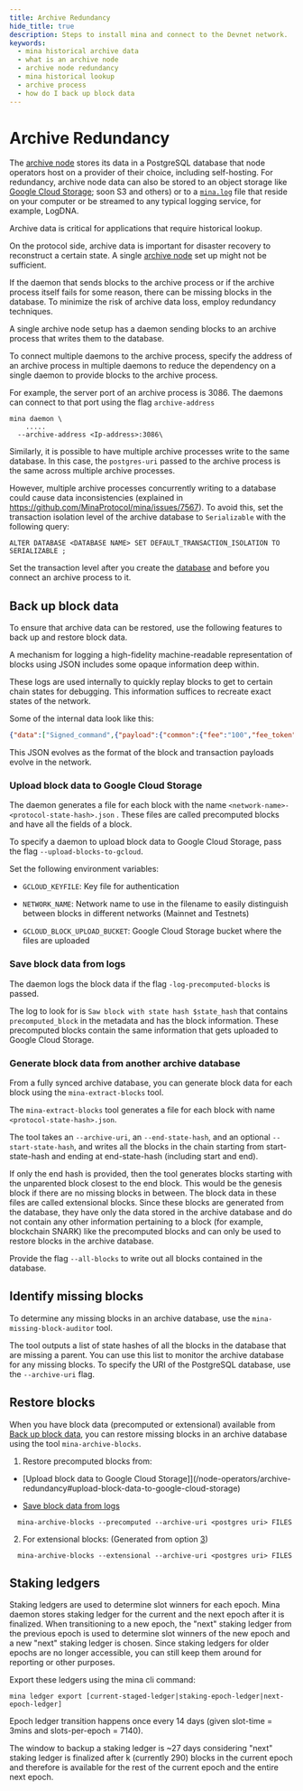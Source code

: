 ```yaml
---
title: Archive Redundancy
hide_title: true
description: Steps to install mina and connect to the Devnet network.
keywords:
  - mina historical archive data
  - what is an archive node
  - archive node redundancy
  - mina historical lookup
  - archive process
  - how do I back up block data
---
```


# Archive Redundancy

The [archive node](/node-operators/archive-nodes/getting-started) stores its data in a PostgreSQL database that node operators host on a provider of their choice, including self-hosting. For redundancy, archive node data can also be stored to an object storage like [Google Cloud Storage](#upload-block-data-to-google-cloud-storage); soon S3 and others) or to a [`mina.log`](#save-block-data-from-logs) file that reside on your computer or be streamed to any typical logging service, for example, LogDNA.

Archive data is critical for applications that require historical lookup. 

On the protocol side, archive data is important for disaster recovery to reconstruct a certain state. A single [archive node](/node-operators/archive-nodes/getting-started)  set up might not be sufficient. 

If the daemon that sends blocks to the archive process or if the archive process itself fails for some reason, there can be missing blocks in the database. To minimize the risk of archive data loss, employ redundancy techniques.

A single archive node setup has a daemon sending blocks to an archive process that writes them to the database.

To connect multiple daemons to the archive process, specify the address of an archive process in multiple daemons to reduce the dependency on a single daemon to provide blocks to the archive process.

For example, the server port of an archive process is 3086. The daemons can connect to that port using the flag `archive-address`

```
mina daemon \
    .....
  --archive-address <Ip-address>:3086\
```

Similarly, it is possible to have multiple archive processes write to the same database. In this case, the `postgres-uri` passed to the archive process is the same across multiple archive processes.

However, multiple archive processes concurrently writing to a database could cause data inconsistencies (explained in https://github.com/MinaProtocol/mina/issues/7567). To avoid this, set the transaction isolation level of the archive database to `Serializable` with the following query:

    ALTER DATABASE <DATABASE NAME> SET DEFAULT_TRANSACTION_ISOLATION TO SERIALIZABLE ;

Set the transaction level after you create the [database](/node-operators/archive-nodes/getting-started) and before you connect an archive process to it.

## Back up block data

To ensure that archive data can be restored, use the following features to back up and restore block data.

A mechanism for logging a high-fidelity machine-readable representation of blocks using JSON includes some opaque information deep within. 

These logs are used internally to quickly replay blocks to get to certain chain states for debugging. This information suffices to recreate exact states of the network.

Some of the internal data look like this:

```json
{"data":["Signed_command",{"payload":{"common":{"fee":"100","fee_token":"1","fee_payer_pk":"B62qixbmBBmCmv1xH5SeF1hw6EqwSNVPi9B28epa3phqVMSyuZk9EoH","nonce":"340","valid_until":"4294967295","memo":"E4YM2vTHhWEg66xpj52JErHUBU4pZ1yageL4TVDDpTTSsv8mK6YaH"},"body":["Payment",{"source_pk":"B62qixbmBBmCmv1xH5SeF1hw6EqwSNVPi9B28epa3phqVMSyuZk9EoH","receiver_pk":"B62qm2GCuGCEK79mEjeyaeiFoukThuZLJCHGe9HAzuAnfbtS5FHtPnP","token_id":"1","amount":"100000000"}]},"signer":"B62qixbmBBmCmv1xH5SeF1hw6EqwSNVPi9B28epa3phqVMSyuZk9EoH","signature":"7mXGz8Df1gu92HVWGue24wcrGxDWkgQrDK59xQGXc627PKFQvVAPSzZn7JMkHtfdBUXavDHcgLBZy4iR4UmA5seRCPMkFDci"}],"status":["Applied",{"fee_payer_account_creation_fee_paid":null,"receiver_account_creation_fee_paid":null,"created_token":null},{"fee_payer_balance":"31866000100000","source_balance":"31866000100000","receiver_balance":"34099000000"}]}],"coinbase":["One",null],"internal_command_balances":[["Coinbase",{"coinbase_receiver_balance":"75477804514901","fee_transfer_receiver_balance":null}],["Fee_transfer",{"receiver1_balance":"65266376010003","receiver2_balance":"78601129170700"}],["Fee_transfer",{"receiver1_balance":"66001820000000","receiver2_balance":"76870784414900"}],["Fee_transfer",{"receiver1_balance":"71158365898775","receiver2_balance":"59264207944722"}],["Fee_transfer",{"receiver1_balance":"68546088449962","receiver2_balance":"66721919100000"}],["Fee_transfer",{"receiver1_balance":"67700798001000","receiver2_balance":"66372760000000"}],["Fee_transfer",{"receiver1_balance":"85383891400000","receiver2_balance":"107174952265469"}],["Fee_transfer",{"receiver1_balance":"65879310000000","receiver2_balance":"66282230000000"}]]}]},"delta_transition_chain_proof":["jxLZWooV57gKCmanzCHHt1CDbHfUpMu6MkynUdqN9ZkBUJi7B1W",[]]}
```

This JSON evolves as the format of the block and transaction payloads evolve in the network.

### Upload block data to Google Cloud Storage

The daemon generates a file for each block with the name `<network-name>-<protocol-state-hash>.json` . These files are called precomputed blocks and have all the fields of a block.

To specify a daemon to upload block data to Google Cloud Storage, pass the flag `--upload-blocks-to-gcloud`. 

Set the following environment variables:

- `GCLOUD_KEYFILE`: Key file for authentication

- `NETWORK_NAME`: Network name to use in the filename to easily distinguish between blocks in different networks (Mainnet and Testnets)

- `GCLOUD_BLOCK_UPLOAD_BUCKET`: Google Cloud Storage bucket where the files are uploaded

### Save block data from logs

The daemon logs the block data if the flag `-log-precomputed-blocks` is passed. 

The log to look for is `Saw block with state hash $state_hash` that contains `precomputed_block` in the metadata and has the block information. These precomputed blocks contain the same information that gets uploaded to Google Cloud Storage.

### Generate block data from another archive database

From a fully synced archive database, you can generate block data for each block using the `mina-extract-blocks` tool.

The `mina-extract-blocks` tool generates a file for each block with name `<protocol-state-hash>.json`. 

The tool takes an `--archive-uri`, an `--end-state-hash`, and an optional `--start-state-hash`, and writes all the blocks in the chain starting from start-state-hash and ending at end-state-hash (including start and end).

If only the end hash is provided, then the tool generates blocks starting with the unparented block closest to the end block. This would be the genesis block if there are no missing blocks in between. The block data in these files are called extensional blocks. Since these blocks are generated from the database, they have only the data stored in the archive database and do not contain any other information pertaining to a block (for example, blockchain SNARK) like the precomputed blocks and can only be used to restore blocks in the archive database.

Provide the flag `--all-blocks` to write out all blocks contained in the database.

## Identify missing blocks

To determine any missing blocks in an archive database, use the `mina-missing-block-auditor` tool.

The tool outputs a list of state hashes of all the blocks in the database that are missing a parent. You can use this list to monitor the archive database for any missing blocks. To specify the URI of the PostgreSQL database, use the `--archive-uri` flag.

## Restore blocks

When you have block data (precomputed or extensional) available from [Back up block data](/node-operators/archive-nodes/archive-redundancy#back-up-block-data), you can restore missing blocks in an archive database using the tool `mina-archive-blocks`. 

1. Restore precomputed blocks from: 

  - [Upload block data to Google Cloud Storage]](/node-operators/archive-redundancy#upload-block-data-to-google-cloud-storage)

  - [Save block data from logs](/node-operators/archive-nodes/archive-redundancy#save-block-data-from-logs)

```
  mina-archive-blocks --precomputed --archive-uri <postgres uri> FILES
```

2. For extensional blocks: (Generated from option [3](#generate-block-data-from-another-archive-database))

```
  mina-archive-blocks --extensional --archive-uri <postgres uri> FILES
```

## Staking ledgers

Staking ledgers are used to determine slot winners for each epoch. Mina daemon stores staking ledger for the current and the next epoch after it is finalized. When transitioning to a new epoch, the "next" staking ledger from the previous epoch is used to determine slot winners of the new epoch and a new "next" staking ledger is chosen. Since staking ledgers for older epochs are no longer accessible, you can still keep them around for reporting or other purposes.

Export these ledgers using the mina cli command:

    mina ledger export [current-staged-ledger|staking-epoch-ledger|next-epoch-ledger]

Epoch ledger transition happens once every 14 days (given slot-time = 3mins and slots-per-epoch = 7140). 

The window to backup a staking ledger is ~27 days considering "next" staking ledger is finalized after k (currently 290) blocks in the current epoch and therefore is available for the rest of the current epoch and the entire next epoch.
